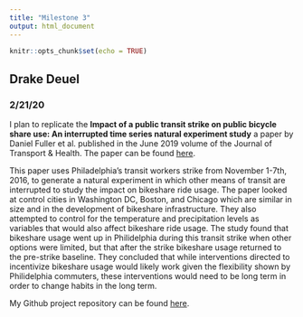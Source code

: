 ```yaml
---
title: "Milestone 3"
output: html_document
---
```


```r
knitr::opts_chunk$set(echo = TRUE)
```

## Drake Deuel

### 2/21/20

I plan to replicate the **Impact of a public transit strike on public bicycle share use: An interrupted time series natural experiment study** a paper by Daniel Fuller et al. published in the June 2019 volume of the Journal of Transport & Health. The paper can be found [here](https://www.sciencedirect.com/science/article/pii/S221414051830553X).

This paper uses Philadelphia's transit workers strike from November 1-7th, 2016, to generate a natural experiment in which other means of transit are interrupted to study the impact on bikeshare ride usage. The paper looked at control cities in Washington DC, Boston, and Chicago which are similar in size and in the development of bikeshare infrastructure. They also attempted to control for the temperature and precipitation levels as variables that would also affect bikeshare ride usage. The study found that bikeshare usage went up in Philidelphia during this transit strike when other options were limited, but that after the strike bikeshare usage returned to the pre-strike baseline. They concluded that while interventions directed to incentivize bikeshare usage would likely work given the flexibility shown by Philidelphia commuters, these interventions would need to be long term in order to change habits in the long term.

My Github project repository can be found [here](https://github.com/ddeuel/1006-project).